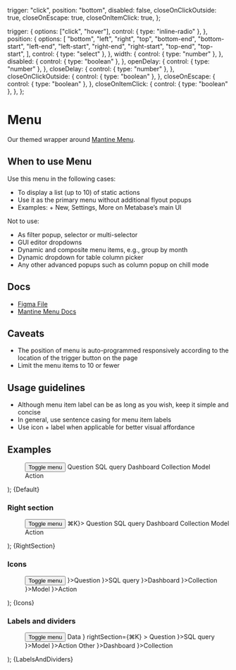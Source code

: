 
  trigger: "click",
  position: "bottom",
  disabled: false,
  closeOnClickOutside: true,
  closeOnEscape: true,
  closeOnItemClick: true,
};

  trigger: {
    options: ["click", "hover"],
    control: { type: "inline-radio" },
  },
  position: {
    options: [
      "bottom",
      "left",
      "right",
      "top",
      "bottom-end",
      "bottom-start",
      "left-end",
      "left-start",
      "right-end",
      "right-start",
      "top-end",
      "top-start",
    ],
    control: { type: "select" },
  },
  width: {
    control: { type: "number" },
  },
  disabled: {
    control: { type: "boolean" },
  },
  openDelay: {
    control: { type: "number" },
  },
  closeDelay: {
    control: { type: "number" },
  },
  closeOnClickOutside: {
    control: { type: "boolean" },
  },
  closeOnEscape: {
    control: { type: "boolean" },
  },
  closeOnItemClick: {
    control: { type: "boolean" },
  },
};

<Meta title="Overlays/Menu" component={Menu} args={args} argTypes={argTypes} />

# Menu

Our themed wrapper around [Mantine Menu](https://mantine.dev/core/menu/).

## When to use Menu

Use this menu in the following cases:

- To display a list (up to 10) of static actions
- Use it as the primary menu without additional flyout popups
- Examples: + New, Settings, More on Metabase’s main UI

Not to use:

- As filter popup, selector or multi-selector
- GUI editor dropdowns
- Dynamic and composite menu items, e.g., group by month
- Dynamic dropdown for table column picker
- Any other advanced popups such as column popup on chill mode

## Docs

- [Figma File](https://www.figma.com/file/MZhwfwmOaa8HeCBBUCeq7R/Menu?type=design&node-id=1-96&mode=design&t=vj3dPYMbYVYVuKBy-0)
- [Mantine Menu Docs](https://mantine.dev/core/menu/)

## Caveats

- The position of menu is auto-programmed responsively according to the location of the trigger button on the page
- Limit the menu items to 10 or fewer

## Usage guidelines

- Although menu item label can be as long as you wish, keep it simple and concise
- In general, use sentence casing for menu item labels
- Use icon + label when applicable for better visual affordance

## Examples

  <Flex justify="center">
    <Menu {...args}>
      <Menu.Target>
        <Button>Toggle menu</Button>
      </Menu.Target>
      <Menu.Dropdown>
        <Menu.Item>Question</Menu.Item>
        <Menu.Item>SQL query</Menu.Item>
        <Menu.Item>Dashboard</Menu.Item>
        <Menu.Item>Collection</Menu.Item>
        <Menu.Item>Model</Menu.Item>
        <Menu.Item>Action</Menu.Item>
      </Menu.Dropdown>
    </Menu>
  </Flex>
);

<Canvas>
  <Story name="Default">{Default}</Story>
</Canvas>

### Right section

  <Flex justify="center">
    <Menu {...args}>
      <Menu.Target>
        <Button>Toggle menu</Button>
      </Menu.Target>
      <Menu.Dropdown>
        <Menu.Item rightSection={<Text color="inherit">⌘K</Text>}>
          Question
        </Menu.Item>
        <Menu.Item>SQL query</Menu.Item>
        <Menu.Item>Dashboard</Menu.Item>
        <Menu.Item>Collection</Menu.Item>
        <Menu.Item>Model</Menu.Item>
        <Menu.Item>Action</Menu.Item>
      </Menu.Dropdown>
    </Menu>
  </Flex>
);

<Canvas>
  <Story name="Right section">{RightSection}</Story>
</Canvas>

### Icons

  <Flex justify="center">
    <Menu {...args}>
      <Menu.Target>
        <Button>Toggle menu</Button>
      </Menu.Target>
      <Menu.Dropdown>
        <Menu.Item icon={<Icon name="insight" />}>Question</Menu.Item>
        <Menu.Item icon={<Icon name="sql" />}>SQL query</Menu.Item>
        <Menu.Item icon={<Icon name="dashboard" />}>Dashboard</Menu.Item>
        <Menu.Item icon={<Icon name="folder" />}>Collection</Menu.Item>
        <Menu.Item icon={<Icon name="model" />}>Model</Menu.Item>
        <Menu.Item icon={<Icon name="bolt" />}>Action</Menu.Item>
      </Menu.Dropdown>
    </Menu>
  </Flex>
);

<Canvas>
  <Story name="Icons">{Icons}</Story>
</Canvas>

### Labels and dividers

  <Flex justify="center">
    <Menu {...args}>
      <Menu.Target>
        <Button>Toggle menu</Button>
      </Menu.Target>
      <Menu.Dropdown>
        <Menu.Label>Data</Menu.Label>
        <Menu.Item
          icon={<Icon name="insight" />}
          rightSection={<Text color="inherit">⌘K</Text>}
        >
          Question
        </Menu.Item>
        <Menu.Item icon={<Icon name="sql" />}>SQL query</Menu.Item>
        <Menu.Item icon={<Icon name="model" />}>Model</Menu.Item>
        <Menu.Item icon={<Icon name="bolt" />}>Action</Menu.Item>
        <Menu.Divider />
        <Menu.Label>Other</Menu.Label>
        <Menu.Item icon={<Icon name="dashboard" />}>Dashboard</Menu.Item>
        <Menu.Item icon={<Icon name="folder" />}>Collection</Menu.Item>
      </Menu.Dropdown>
    </Menu>
  </Flex>
);

<Canvas>
  <Story name="Labels and dividers">{LabelsAndDividers}</Story>
</Canvas>
